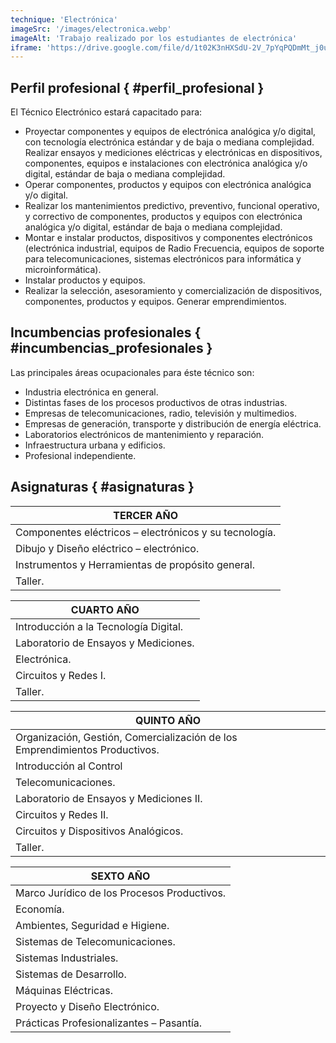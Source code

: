 ```yaml
---
technique: 'Electrónica'
imageSrc: '/images/electronica.webp'
imageAlt: 'Trabajo realizado por los estudiantes de electrónica'
iframe: 'https://drive.google.com/file/d/1t02K3nHXSdU-2V_7pYqPQDmMt_j0uigU/preview'
---
```


## Perfil profesional { #perfil_profesional }

El Técnico Electrónico estará capacitado para:

- Proyectar componentes y equipos de electrónica analógica y/o digital, con tecnología electrónica estándar y de baja o mediana complejidad. Realizar ensayos y mediciones eléctricas y electrónicas en dispositivos, componentes, equipos e instalaciones con electrónica analógica y/o digital, estándar de baja o mediana complejidad.
- Operar componentes, productos y equipos con electrónica analógica y/o digital.
- Realizar los mantenimientos predictivo, preventivo, funcional operativo, y correctivo de componentes, productos y equipos con electrónica analógica y/o digital, estándar de baja o mediana complejidad.
- Montar e instalar productos, dispositivos y componentes electrónicos (electrónica industrial, equipos de Radio Frecuencia, equipos de soporte para telecomunicaciones, sistemas electrónicos para informática y microinformática).
- Instalar productos y equipos.
- Realizar la selección, asesoramiento y comercialización de dispositivos, componentes, productos y equipos. Generar emprendimientos.

## Incumbencias profesionales { #incumbencias_profesionales }

Las principales áreas ocupacionales para éste técnico son:

- Industria electrónica en general.
- Distintas fases de los procesos productivos de otras industrias.
- Empresas de telecomunicaciones, radio, televisión y multimedios.
- Empresas de generación, transporte y distribución de energía eléctrica.
- Laboratorios electrónicos de mantenimiento y reparación.
- Infraestructura urbana y edificios.
- Profesional independiente.

## Asignaturas { #asignaturas }

| TERCER AÑO                                             |
| ------------------------------------------------------ |
| Componentes eléctricos – electrónicos y su tecnología. |
| Dibujo y Diseño eléctrico – electrónico.               |
| Instrumentos y Herramientas de propósito general.      |
| Taller.                                                |

| CUARTO AÑO                            |
| ------------------------------------- |
| Introducción a la Tecnología Digital. |
| Laboratorio de Ensayos y Mediciones.  |
| Electrónica.                          |
| Circuitos y Redes I.                  |
| Taller.                               |

| QUINTO AÑO                                                                  |
| --------------------------------------------------------------------------- |
| Organización, Gestión, Comercialización de los Emprendimientos Productivos. |
| Introducción al Control                                                     |
| Telecomunicaciones.                                                         |
| Laboratorio de Ensayos y Mediciones II.                                     |
| Circuitos y Redes II.                                                       |
| Circuitos y Dispositivos Analógicos.                                        |
| Taller.                                                                     |

| SEXTO AÑO                                   |
| ------------------------------------------- |
| Marco Jurídico de los Procesos Productivos. |
| Economía.                                   |
| Ambientes, Seguridad e Higiene.             |
| Sistemas de Telecomunicaciones.             |
| Sistemas Industriales.                      |
| Sistemas de Desarrollo.                     |
| Máquinas Eléctricas.                        |
| Proyecto y Diseño Electrónico.              |
| Prácticas Profesionalizantes – Pasantía.    |
